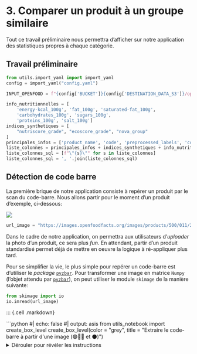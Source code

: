 # 3. Comparer un produit à un groupe similaire

Tout ce travail préliminaire nous permettra d'afficher sur notre application des statistiques
propres à chaque catégorie.

## Travail préliminaire

```python
from utils.import_yaml import import_yaml
config = import_yaml("config.yaml")

INPUT_OPENFOOD = f"{config['BUCKET']}{config['DESTINATION_DATA_S3']}/openfood.parquet"
```

```python
info_nutritionnelles = [
    'energy-kcal_100g', 'fat_100g', 'saturated-fat_100g',
    'carbohydrates_100g', 'sugars_100g',
    'proteins_100g', 'salt_100g']
indices_synthetiques = [
    "nutriscore_grade", "ecoscore_grade", "nova_group"
]
principales_infos = ['product_name', 'code', 'preprocessed_labels', 'coicop']
liste_colonnes = principales_infos + indices_synthetiques + info_nutritionnelles
liste_colonnes_sql = [f"\"{s}\"" for s in liste_colonnes]
liste_colonnes_sql = ', '.join(liste_colonnes_sql)
```

## Détection de code barre

La première brique de notre application consiste à repérer un produit par le scan du code-barre. 
Nous allons partir pour le moment d'un produit d'exemple, ci-dessous: 

![](https://images.openfoodfacts.org/images/products/500/011/260/2791/front_fr.4.400.jpg)

```python
url_image = "https://images.openfoodfacts.org/images/products/500/011/260/2791/front_fr.4.400.jpg"
```

Dans le cadre de notre application, on permettra aux utilisateurs d'_uploader_ 
la photo d'un produit, ce sera plus _fun_.
En attendant, partir d'un produit standardisé
permet déjà de mettre en oeuvre la logique à ré-appliquer plus tard. 

Pour se simplifier la vie, le plus simple pour repérer un code-barre est d'utiliser
le _package_ [`pyzbar`](https://pypi.org/project/pyzbar/).
Pour transformer une image en
matrice `Numpy` (l'objet attendu par [`pyzbar`](https://pypi.org/project/pyzbar/)),
on peut utiliser le module `skimage` de la manière suivante:

```python
from skimage import io
io.imread(url_image)
```

::: {.cell .markdown}
<!----- boite 🟢🔵🔴 et ⚫ ----->

```{=html}
```python
#| echo: false
#| output: asis
from utils_notebook import create_box_level
create_box_level(color = "grey", title = "Extraire le code-barre à partir d'une image (🟢🔵🔴 et ⚫)")
```
<details>
<summary>Dérouler pour révéler les instructions</summary>
```

1. Après avoir importé l'image via `io.imread`, utiliser `pyzbar.decode`
pour extraire les informations voulues, notamment le code-barre
2. Si vous avez nommé l'objet généré, vérifier le code-barre avec
`obj[0].data.decode()`
3. A partir de cela, créer une fonction `extract_ean` pour décoder l'image
(en retournant l'objet généré par `pyzbar`)

```{=html}
</details>
</div>
```

<!----- end 🟢🔵🔴 et ⚫ ----->
:::

```python
#| classes: yellow-code
#| label: get-openfood-parquet
#| output: false
#| eval: false

# Solution pour voie 🟡
def extract_ean(url, verbose=True):
    img = io.imread(url)
    decoded_objects = pyzbar.decode(img)
    if verbose is True:
        for obj in decoded_objects:
            # draw the barcode
            print("detected barcode:", obj)
            # print barcode type & data
            print("Type:", obj.type)
            print("Data:", obj.data)
    return decoded_objects

obj = extract_ean(url_image)

obj[0].data.decode()
```


```python
#| echo: false
from utils.detect_barcode import extract_ean
extract_ean(url_image)
```


## Association d'un code barre à un produit d'openfoodfacts


Maintenant qu'on dispose d'un code-barre (le numéro EAN), 
on va trouver le produit dans `OpenFoodFacts`
à partir de ce code barre.

Cependant, comme il peut arriver
qu'un produit dispose d'informations incomplètes, 
il peut être utile de faire non seulement de l'apparimeent
exact (trouver le produit avec le même code EAN) mais aussi de
l'appariement flou (trouver un produit avec un nom proche de celui qu'on
veut). Ceci est un exercice pour les parcours 🔴 et ⚫, les autres
voies pouvant prendre cette fonction comme donnée. 

Voici l'EAN d'exemple

```python
ean = "5000112602999"
```

Pour avoir un outil performant, on propose d'utiliser à
`DuckDB` pour lire et filtrer les données. Cela sera plus performant que 
lire, à chaque fois que l'utilisateur de notre applicatoin _upload_ une image,
un gros fichier (2 millions de ligne) pour n'en garder qu'une. 

Voici la configuration à mettre en oeuvre:

```python
import duckdb
con = duckdb.connect(database=':memory:')
con.execute("""
    INSTALL httpfs;
    LOAD httpfs;
    SET s3_endpoint='minio.lab.sspcloud.fr'
""")

from utils.import_yaml import import_yaml
config = import_yaml("config.yaml")
url_data = "https://projet-funathon.minio.lab.sspcloud.fr/2023/sujet4/diffusion/openfood.parquet"
```


::: {.cell .markdown}
<!----- boite 🟢🔵 ----->

```{=html}
```python
#| echo: false
#| output: asis
from utils_notebook import create_box_level
create_box_level(color = "grey", title = "Lire les données avec `DuckDB` (🟢 et 🔵)")
```
<details>
<summary>Dérouler pour révéler les instructions</summary>

Pour exécuter une requête SQL, on utilise la structure suivante avec `DuckDB`

```python
data_pandas_from_duckdb = con.sql(REQUETE).df()
```

La requête que nous proposons d'utiliser est à structurer à partir des éléments suivants :

- Pour la clause `SELECT`, la liste des colonnes à utiliser est pré-formattée dans l'objet `liste_colonnes_sql`
- Pour la clause `FROM`, l'instruction `read_parquet` peut être utilisée avec l'URL stocké dans `url_data`
- Pour la clause WHERE, vous pouvez utiliser la syntaxe suivante pour normaliser les code-barres des deux côtés en retirant les 
0 initiaux: `CAST(ltrim(code, '0') AS STRING) = CAST(ltrim({ean}) AS STRING)`

```{=html}
</details>
</div>
```

<!----- end 🟢🔵 ----->
:::

::: {.cell .markdown}
<!----- boite 🔴 et ⚫ ----->

```{=html}
```python
#| echo: false
#| output: asis
from utils_notebook import create_box_level
create_box_level(color = "grey", title = "Lire les données avec `DuckDB` (🔴 et ⚫)")
```
<details>
<summary>Dérouler pour révéler les instructions</summary>

La requête que nous proposons d'utiliser est à structurer à partir des éléments suivants :

- Ne garder que les variables présentes dans `liste_colonnes_sql`
- Lire les données directement depuis `url_data`
- Filtrer les données pour ne garder que celle dans l'OpenFood avec notre code-barre

Aide pour la voie 🔴

Il faut normaliser les code-barres des deux côtés avant d'essayer
de comparer. Cela se fait de la manière suivante: `CAST(ltrim({ean}) AS STRING)`
A vous de mettre en oeuvre cela pour faire de la comparaison entre notre EAN et la
variable `code` 



```{=html}
</details>
</div>
```

<!----- end 🔴 et ⚫ ----->
:::


```python
#| classes: yellow-code
#| label: get-openfood-sql
#| output: false

# Solution pour voie 🟡
openfood_produit = con.sql(f"SELECT {liste_colonnes_sql} FROM read_parquet('{url_data}') WHERE CAST(ltrim(code, '0') AS STRING) = CAST(ltrim({ean}) AS STRING)").df()
```

```python
product_name = openfood_produit["product_name"].iloc[0]
```

```python
import pandas as pd

def fuzzy_matching_product(product_name, con, url_data, liste_colonnes_sql, info_nutritionnelles):
    out_textual = con.sql(f"SELECT {liste_colonnes_sql} from read_parquet('{url_data}') WHERE jaro_winkler_similarity('{product_name}',product_name) > 0.8 AND \"energy-kcal_100g\" IS NOT NULL")
    out_textual = out_textual.df()

    out_textual_imputed = pd.concat(
        [
            openfood_produit.loc[:, ["code", "product_name", "coicop"]].reset_index(drop = True),
            pd.DataFrame(out_textual.loc[:, info_nutritionnelles ].mean()).T
        ], ignore_index=True, axis=1
    )
    out_textual_imputed.columns = ["code", "product_name", "coicop"] + info_nutritionnelles
    
    return out_textual_imputed
```


```python
from utils.download_pb import import_coicop_labels
coicop = import_coicop_labels(
    "https://www.insee.fr/fr/statistiques/fichier/2402696/coicop2016_liste_n5.xls"
)
```


```python
if openfood_produit['energy-kcal_100g'].isnull().iloc[0]:
    openfood_produit = fuzzy_matching_product(product_name, con, url_data, liste_colonnes_sql, info_nutritionnelles)
    openfood_produit = openfood_produit.merge(coicop, left_on = "coicop", right_on = "Code")
```

```python
openfood_produit
```

```python
#| eval: false
import requests

url_api = f"https://api.lab.sspcloud.fr/predicat/label?k=1&q=%27{product_name}%27"
url_api = url_api.replace(" ", "%20")


output_api_predicat = requests.get(url_api).json()
coicop_found = output_api_predicat['coicop'][f"'{product_name}'"][0]['label']
coicop_found
```
